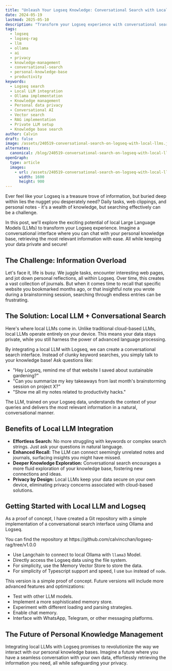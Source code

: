 ```yaml
---
title: "Unleash Your Logseq Knowledge: Conversational Search with Local LLMs"
date: 2024-05-19
lastmod: 2025-05-10
description: "Transform your Logseq experience with conversational search powered by locally running Ollama. Retrieve the most relevant information with ease while keeping your data private and secure!"
tags:
  - logseq
  - logseq-rag
  - llm
  - ollama
  - ai
  - privacy
  - knowledge-management
  - conversational-search
  - personal-knowledge-base
  - productivity
keywords:
  - Logseq search
  - Local LLM integration
  - Ollama implementation
  - Knowledge management
  - Personal data privacy
  - Conversational AI
  - Vector search
  - RAG implementation
  - Private LLM setup
  - Knowledge base search
author: Calvin
draft: false
image: /assets/240519-conversational-search-on-logseq-with-local-llms.jpg
alternates:
  canonical: /blog/240519-conversational-search-on-logseq-with-local-llms
openGraph:
  type: article
  images:
    - url: /assets/240519-conversational-search-on-logseq-with-local-llms.jpg
      width: 1600
      height: 900
---
```



Ever feel like your Logseq is a treasure trove of information, but buried deep within lies the nugget you desperately need? Daily tasks, web clippings, and personal notes - it's a wealth of knowledge, but searching effectively can be a challenge.

In this post, we'll explore the exciting potential of local Large Language Models (LLMs) to transform your Logseq experience. Imagine a conversational interface where you can chat with your personal knowledge base, retrieving the most relevant information with ease. All while keeping your data private and secure!

## The Challenge: Information Overload

Let's face it, life is busy. We juggle tasks, encounter interesting web pages, and jot down personal reflections, all within Logseq. Over time, this creates a vast collection of journals. But when it comes time to recall that specific website you bookmarked months ago, or that insightful note you wrote during a brainstorming session, searching through endless entries can be frustrating.

## The Solution: Local LLM + Conversational Search

Here's where local LLMs come in. Unlike traditional cloud-based LLMs, local LLMs operate entirely on your device. This means your data stays private, while you still harness the power of advanced language processing.

By integrating a local LLM with Logseq, we can create a conversational search interface. Instead of clunky keyword searches, you simply talk to your knowledge base! Ask questions like:

- "Hey Logseq, remind me of that website I saved about sustainable gardening?"
- "Can you summarize my key takeaways from last month's brainstorming session on project X?"
- "Show me all my notes related to productivity hacks."

The LLM, trained on your Logseq data, understands the context of your queries and delivers the most relevant information in a natural, conversational manner.

## Benefits of Local LLM Integration

- **Effortless Search:** No more struggling with keywords or complex search strings. Just ask your questions in natural language.
- **Enhanced Recall:** The LLM can connect seemingly unrelated notes and journals, surfacing insights you might have missed.
- **Deeper Knowledge Exploration:** Conversational search encourages a more fluid exploration of your knowledge base, fostering new connections and ideas.
- **Privacy by Design:** Local LLMs keep your data secure on your own device, eliminating privacy concerns associated with cloud-based solutions.

## Getting Started with Local LLM and Logseq

As a proof of concept, I have created a Git repository with a simple implementation of a conversational search interface using Ollama and Logseq.

<Callout>
  You can find the repository at
  https://github.com/calvincchan/logseq-rag/tree/v1.0.0
</Callout>

- Use Langchain to connect to local Ollama with `llama3` Model.
- Directly access the Logseq data using the file system.
- For simplicity, use the Memory Vector Store to store the data.
- For simplicity of Typescript support and speed, I use `bun` instead of `node`.

This version is a simple proof of concept. Future versions will include more advanced features and optimizations:

- Test with other LLM models.
- Implement a more sophisticated memory store.
- Experiment with different loading and parsing strategies.
- Enable chat memory.
- Interface with WhatsApp, Telegram, or other messaging platforms.

## The Future of Personal Knowledge Management

Integrating local LLMs with Logseq promises to revolutionize the way we interact with our personal knowledge bases. Imagine a future where you have a seamless conversation with your own data, effortlessly retrieving the information you need, all while safeguarding your privacy.
